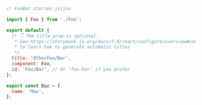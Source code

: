 ```js
// FooBar.stories.js|jsx

import { Foo } from './Foo';

export default {
  /* 👇 The title prop is optional.
   * See https://storybook.js.org/docs/7.0/react/configure/overview#configure-story-loading
   * to learn how to generate automatic titles
   */
  title: 'OtherFoo/Bar',
  component: Foo,
  id: 'Foo/Bar', // Or 'foo-bar' if you prefer
};

export const Baz = {
  name: 'Moo',
};
```
